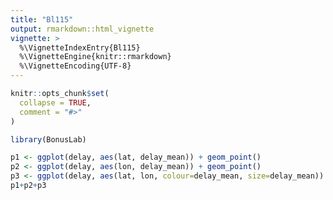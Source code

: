 ```yaml
---
title: "Bl115"
output: rmarkdown::html_vignette
vignette: >
  %\VignetteIndexEntry{Bl115}
  %\VignetteEngine{knitr::rmarkdown}
  %\VignetteEncoding{UTF-8}
---
```


```r
knitr::opts_chunk$set(
  collapse = TRUE,
  comment = "#>"
)
```

```r
library(BonusLab)

p1 <- ggplot(delay, aes(lat, delay_mean)) + geom_point()
p2 <- ggplot(delay, aes(lon, delay_mean)) + geom_point()
p3 <- ggplot(delay, aes(lat, lon, colour=delay_mean, size=delay_mean)) + geom_point()
p1+p2+p3
```
